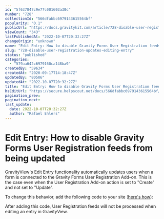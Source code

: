 ```yaml
---
id: "5f637047c9e77c001603a30c"
number: "728"
collectionId: "566dfabbc6979143615564bf"
popularity: "0.1"
publicUrl: "https://docs.gravitykit.com/article/728-disable-user-registration-updates-editing-entry"
viewCount: "343"
lastPublishedAt: "2022-10-07T20:32:27Z"
changeOrigin: "unknown"
name: "Edit Entry: How to disable Gravity Forms User Registration feeds from being updated"
slug: "728-disable-user-registration-updates-editing-entry"
status: "published"
categories: 
  - "579aa642c6979160ca148ba9"
createdBy: "59634"
createdAt: "2020-09-17T14:18:47Z"
updatedBy: "80506"
updatedAt: "2022-10-07T20:32:27Z"
title: "Edit Entry: How to disable Gravity Forms User Registration feeds from being updated"
hsEditUrl: "https://secure.helpscout.net/docs/566dfabbc6979143615564bf/article/5f637047c9e77c001603a30c"
pagination_prev: 
pagination_next: 
last_update:
  date: 2022-10-07T20:32:27Z
  author: "Rafael Ehlers"
---
```


# Edit Entry: How to disable Gravity Forms User Registration feeds from being updated

GravityView's Edit Entry functionality automatically updates users when a form is connected to the Gravity Forms User Registration Add-on. This is the case even when the User Registration Add-on action is set to "Create" and not set to "Update".

To change this behavior, add the following code to your site ([here's how](https://docs.gravitykit.com/article/210-where-to-put-code-samples)):

<script src="https://gist.github.com/zackkatz/1cc9e5138eb1085f88d7.js" type="text/javascript"></script> After adding this code, User Registration feeds will not be processed when editing an entry in GravityView.